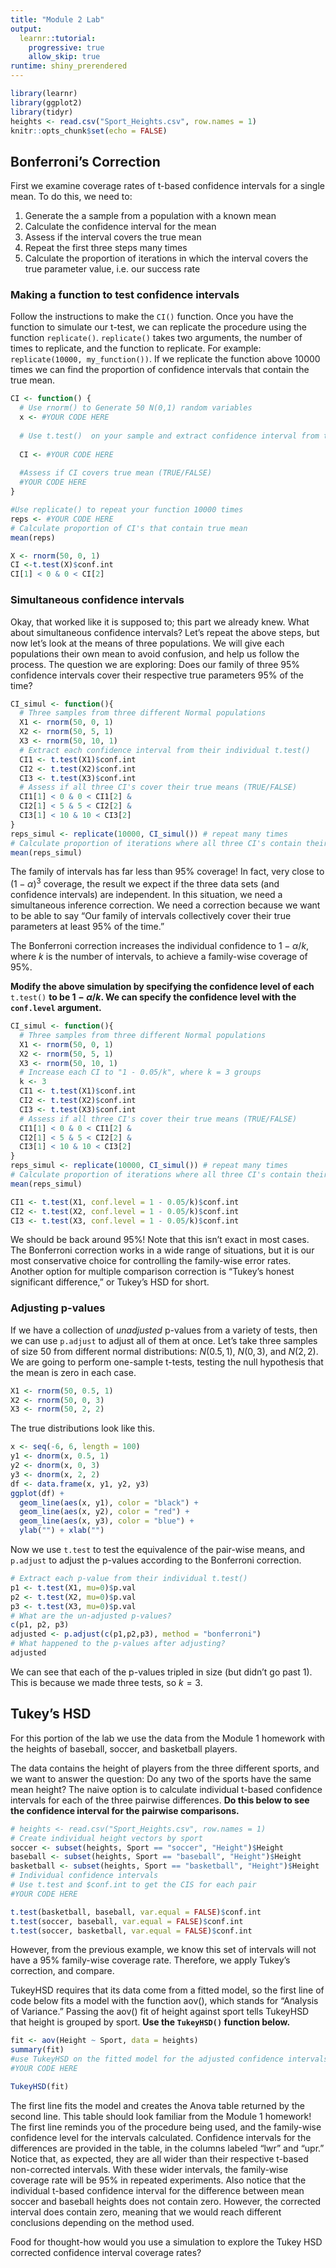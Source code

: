 ```yaml
---
title: "Module 2 Lab"
output: 
  learnr::tutorial:
    progressive: true
    allow_skip: true
runtime: shiny_prerendered
---
```


```r
library(learnr)
library(ggplot2)
library(tidyr)
heights <- read.csv("Sport_Heights.csv", row.names = 1)
knitr::opts_chunk$set(echo = FALSE)
```


## Bonferroni's Correction

First we examine coverage rates of t-based confidence intervals for a single mean. To do this, we need to:

1. Generate the a sample from a population with a known mean
2. Calculate the confidence interval for the mean
3. Assess if the interval covers the true mean
4. Repeat the first three steps many times
5. Calculate the proportion of iterations in which the interval covers the true parameter value, i.e. our success rate


### Making a function to test confidence intervals

Follow the instructions to make the `CI()` function. Once you have the function to simulate our t-test, we can replicate the procedure using the function `replicate()`. `replicate()` takes two arguments, the number of times to replicate, and the function to replicate. For example: `replicate(10000, my_function())`. If we replicate the function above 10000 times we can find the proportion of confidence intervals that contain the true mean.

```r
CI <- function() {
  # Use rnorm() to Generate 50 N(0,1) random variables
  x <- #YOUR CODE HERE
    
  # Use t.test()  on your sample and extract confidence interval from t.test() 
    
  CI <- #YOUR CODE HERE
  
  #Assess if CI covers true mean (TRUE/FALSE)
  #YOUR CODE HERE
}

#Use replicate() to repeat your function 10000 times
reps <- #YOUR CODE HERE
# Calculate proportion of CI's that contain true mean
mean(reps)
```

```r
X <- rnorm(50, 0, 1) 
CI <-t.test(X)$conf.int
CI[1] < 0 & 0 < CI[2]
```


### Simultaneous confidence intervals

Okay, that worked like it is supposed to; this part we already knew. What about simultaneous confidence intervals? Let's repeat the above steps, but now let's look at the means of three populations. We will give each populations their own mean to avoid confusion, and help us follow the process. The question we are exploring: Does our family of three 95% confidence intervals cover their respective true parameters 95% of the time?

```r
CI_simul <- function(){
  # Three samples from three different Normal populations
  X1 <- rnorm(50, 0, 1)
  X2 <- rnorm(50, 5, 1)
  X3 <- rnorm(50, 10, 1)
  # Extract each confidence interval from their individual t.test()
  CI1 <- t.test(X1)$conf.int
  CI2 <- t.test(X2)$conf.int
  CI3 <- t.test(X3)$conf.int
  # Assess if all three CI's cover their true means (TRUE/FALSE)
  CI1[1] < 0 & 0 < CI1[2] &
  CI2[1] < 5 & 5 < CI2[2] &
  CI3[1] < 10 & 10 < CI3[2]
}
reps_simul <- replicate(10000, CI_simul()) # repeat many times
# Calculate proportion of iterations where all three CI's contain their true mean
mean(reps_simul)
```

The family of intervals has far less than 95% coverage! In fact, very close to $(1-\alpha)^3$ coverage, the result we expect if the three data sets (and confidence intervals) are independent. In this situation, we need a simultaneous inference correction. We need a correction because we want to be able to say "Our family of intervals collectively cover their true parameters at least 95% of the time." 

The Bonferroni correction increases the individual confidence to $1 - \alpha/k$, where $k$ is the number of intervals, to achieve a family-wise coverage of 95%.

**Modify the above simulation by specifying the confidence level of each** `t.test()` **to be $1-\alpha/k$. We can specify the confidence level with the `conf.level` argument.**

```r
CI_simul <- function(){
  # Three samples from three different Normal populations
  X1 <- rnorm(50, 0, 1)
  X2 <- rnorm(50, 5, 1)
  X3 <- rnorm(50, 10, 1)
  # Increase each CI to "1 - 0.05/k", where k = 3 groups
  k <- 3
  CI1 <- t.test(X1)$conf.int
  CI2 <- t.test(X2)$conf.int
  CI3 <- t.test(X3)$conf.int
  # Assess if all three CI's cover their true means (TRUE/FALSE)
  CI1[1] < 0 & 0 < CI1[2] &
  CI2[1] < 5 & 5 < CI2[2] &
  CI3[1] < 10 & 10 < CI3[2]
}
reps_simul <- replicate(10000, CI_simul()) # repeat many times
# Calculate proportion of iterations where all three CI's contain their true mean
mean(reps_simul)
```

```r
CI1 <- t.test(X1, conf.level = 1 - 0.05/k)$conf.int
CI2 <- t.test(X2, conf.level = 1 - 0.05/k)$conf.int
CI3 <- t.test(X3, conf.level = 1 - 0.05/k)$conf.int
```

We should be back around 95%! Note that this isn't exact in most cases. The Bonferroni correction works in a wide range of situations, but it is our most conservative choice for controlling the family-wise error rates. Another option for multiple comparison correction is "Tukey's honest significant difference," or Tukey's HSD for short.

### Adjusting p-values

If we have a collection of *unadjusted* p-values from a variety of tests, then we can use `p.adjust` to adjust all of them at once. Let's take three samples of size 50 from different normal distributions: $N(0.5, 1)$, $N(0,3)$, and $N(2,2)$. We are going to perform one-sample t-tests, testing the null hypothesis that the mean is zero in each case. 

```r
X1 <- rnorm(50, 0.5, 1)
X2 <- rnorm(50, 0, 3)
X3 <- rnorm(50, 2, 2)
```

The true distributions look like this.

```r
x <- seq(-6, 6, length = 100)
y1 <- dnorm(x, 0.5, 1)
y2 <- dnorm(x, 0, 3)
y3 <- dnorm(x, 2, 2)
df <- data.frame(x, y1, y2, y3)
ggplot(df) +
  geom_line(aes(x, y1), color = "black") +
  geom_line(aes(x, y2), color = "red") +
  geom_line(aes(x, y3), color = "blue") +
  ylab("") + xlab("")
```

Now we use `t.test` to test the equivalence of the pair-wise means, and `p.adjust` to adjust the p-values according to the Bonferroni correction.

```r
# Extract each p-value from their individual t.test()
p1 <- t.test(X1, mu=0)$p.val
p2 <- t.test(X2, mu=0)$p.val
p3 <- t.test(X3, mu=0)$p.val
# What are the un-adjusted p-values?
c(p1, p2, p3)
adjusted <- p.adjust(c(p1,p2,p3), method = "bonferroni")
# What happened to the p-values after adjusting?
adjusted
```

We can see that each of the p-values tripled in size (but didn't go past 1). This is because we made three tests, so $k=3$.

## Tukey's HSD

For this portion of the lab we use the data from the Module 1 homework with the heights of baseball, soccer, and basketball players. 

The data contains the height of players from the three different sports, and we want to answer the question: Do any two of the sports have the same mean height? The naive option is to calculate individual t-based confidence intervals for each of the three pairwise differences. **Do this below to see the confidence interval for the pairwise comparisons.**

```r
# heights <- read.csv("Sport_Heights.csv", row.names = 1)
# Create individual height vectors by sport
soccer <- subset(heights, Sport == "soccer", "Height")$Height
baseball <- subset(heights, Sport == "baseball", "Height")$Height
basketball <- subset(heights, Sport == "basketball", "Height")$Height
# Individual confidence intervals
# Use t.test and $conf.int to get the CIS for each pair
#YOUR CODE HERE
```

```r
t.test(basketball, baseball, var.equal = FALSE)$conf.int
t.test(soccer, baseball, var.equal = FALSE)$conf.int
t.test(soccer, basketball, var.equal = FALSE)$conf.int
```


However, from the previous example, we know this set of intervals will not have a 95% family-wise coverage rate. Therefore, we apply Tukey's correction, and compare.

TukeyHSD requires that its data come from a fitted model, so the first line of code below fits a model with the function aov(), which stands for "Analysis of Variance." Passing the aov() fit of height against sport tells TukeyHSD that height is grouped by sport. **Use the `TukeyHSD()` function below.**

```r
fit <- aov(Height ~ Sport, data = heights)
summary(fit)
#use TukeyHSD on the fitted model for the adjusted confidence intervals
#YOUR CODE HERE
```

```r
TukeyHSD(fit)
```


The first line fits the model and creates the Anova table returned by the second line. This table should look familiar from the Module 1 homework! The first line reminds you of the procedure being used, and the family-wise confidence level for the intervals calculated. Confidence intervals for the differences are provided in the table, in the columns labeled "lwr" and "upr." Notice that, as expected, they are all wider than their respective t-based non-corrected intervals. With these wider intervals, the family-wise coverage rate will be 95% in repeated experiments. Also notice that the individual t-based confidence interval for the difference between mean soccer and baseball heights does not contain zero. However, the corrected interval does contain zero, meaning that we would reach different conclusions depending on the method used.

Food for thought-how would you use a simulation to explore the Tukey HSD corrected confidence interval coverage rates?



